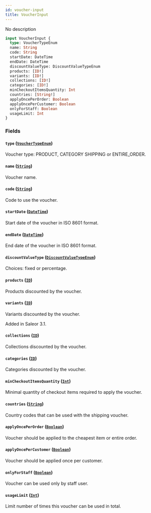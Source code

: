 ```yaml
---
id: voucher-input
title: VoucherInput
---
```


No description

```graphql
input VoucherInput {
  type: VoucherTypeEnum
  name: String
  code: String
  startDate: DateTime
  endDate: DateTime
  discountValueType: DiscountValueTypeEnum
  products: [ID!]
  variants: [ID!]
  collections: [ID!]
  categories: [ID!]
  minCheckoutItemsQuantity: Int
  countries: [String!]
  applyOncePerOrder: Boolean
  applyOncePerCustomer: Boolean
  onlyForStaff: Boolean
  usageLimit: Int
}
```

### Fields

#### `type` ([`VoucherTypeEnum`](../../../developer/api-reference/enums/voucher-type-enum))

Voucher type: PRODUCT, CATEGORY SHIPPING or ENTIRE_ORDER.

#### `name` ([`String`](../../../developer/api-reference/scalars/string))

Voucher name.

#### `code` ([`String`](../../../developer/api-reference/scalars/string))

Code to use the voucher.

#### `startDate` ([`DateTime`](../../../developer/api-reference/scalars/date-time))

Start date of the voucher in ISO 8601 format.

#### `endDate` ([`DateTime`](../../../developer/api-reference/scalars/date-time))

End date of the voucher in ISO 8601 format.

#### `discountValueType` ([`DiscountValueTypeEnum`](../../../developer/api-reference/enums/discount-value-type-enum))

Choices: fixed or percentage.

#### `products` ([`ID`](../../../developer/api-reference/scalars/id))

Products discounted by the voucher.

#### `variants` ([`ID`](../../../developer/api-reference/scalars/id))

Variants discounted by the voucher.

Added in Saleor 3.1.

#### `collections` ([`ID`](../../../developer/api-reference/scalars/id))

Collections discounted by the voucher.

#### `categories` ([`ID`](../../../developer/api-reference/scalars/id))

Categories discounted by the voucher.

#### `minCheckoutItemsQuantity` ([`Int`](../../../developer/api-reference/scalars/int))

Minimal quantity of checkout items required to apply the voucher.

#### `countries` ([`String`](../../../developer/api-reference/scalars/string))

Country codes that can be used with the shipping voucher.

#### `applyOncePerOrder` ([`Boolean`](../../../developer/api-reference/scalars/boolean))

Voucher should be applied to the cheapest item or entire order.

#### `applyOncePerCustomer` ([`Boolean`](../../../developer/api-reference/scalars/boolean))

Voucher should be applied once per customer.

#### `onlyForStaff` ([`Boolean`](../../../developer/api-reference/scalars/boolean))

Voucher can be used only by staff user.

#### `usageLimit` ([`Int`](../../../developer/api-reference/scalars/int))

Limit number of times this voucher can be used in total.
